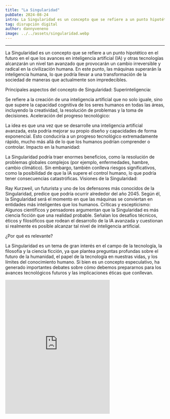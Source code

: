 ```yaml
---
title: "La Singularidad"
pubDate: 2024-08-24
intro: La Singularidad es un concepto que se refiere a un punto hipotético en el futuro en el que los...
tag: disrupción digital
author: dannyveneno
image: ../../assets/singularidad.webp
---
```



---

La Singularidad es un concepto que se refiere a un punto hipotético en el futuro en el que los avances en inteligencia artificial (IA) y otras tecnologías alcanzarán un nivel tan avanzado que provocarán un cambio irreversible y radical en la civilización humana. En este punto, las máquinas superarán la inteligencia humana, lo que podría llevar a una transformación de la sociedad de maneras que actualmente son impredecibles.

Principales aspectos del concepto de Singularidad:
Superinteligencia:

Se refiere a la creación de una inteligencia artificial que no solo iguale, sino que supere la capacidad cognitiva de los seres humanos en todas las áreas, incluyendo la creatividad, la resolución de problemas y la toma de decisiones.
Aceleración del progreso tecnológico:

La idea es que una vez que se desarrolle una inteligencia artificial avanzada, esta podría mejorar su propio diseño y capacidades de forma exponencial. Esto conduciría a un progreso tecnológico extremadamente rápido, mucho más allá de lo que los humanos podrían comprender o controlar.
Impacto en la humanidad:

La Singularidad podría traer enormes beneficios, como la resolución de problemas globales complejos (por ejemplo, enfermedades, hambre, cambio climático). Sin embargo, también conlleva riesgos significativos, como la posibilidad de que la IA supere el control humano, lo que podría tener consecuencias catastróficas.
Visiones de la Singularidad:

Ray Kurzweil, un futurista y uno de los defensores más conocidos de la Singularidad, predice que podría ocurrir alrededor del año 2045. Según él, la Singularidad será el momento en que las máquinas se conviertan en entidades más inteligentes que los humanos.
Críticas y escepticismo: Algunos científicos y pensadores argumentan que la Singularidad es más ciencia ficción que una realidad probable. Señalan los desafíos técnicos, éticos y filosóficos que rodean el desarrollo de la IA avanzada y cuestionan si realmente es posible alcanzar tal nivel de inteligencia artificial.

¿Por qué es relevante?

La Singularidad es un tema de gran interés en el campo de la tecnología, la filosofía y la ciencia ficción, ya que plantea preguntas profundas sobre el futuro de la humanidad, el papel de la tecnología en nuestras vidas, y los límites del conocimiento humano. Si bien es un concepto especulativo, ha generado importantes debates sobre cómo debemos prepararnos para los avances tecnológicos futuros y las implicaciones éticas que conllevan.

<iframe
  width='330'
  height='422'
  src='https://www.youtube.com/embed/2aTtJGdyTMw'
  title='disruptio'
  frameborder='0'
  allow='accelerometer; autoplay; clipboard-write; encrypted-media; gyroscope; picture-in-picture; web-share'
  referrerpolicy='strict-origin-when-cross-origin'
  allowfullscreen
></iframe>

